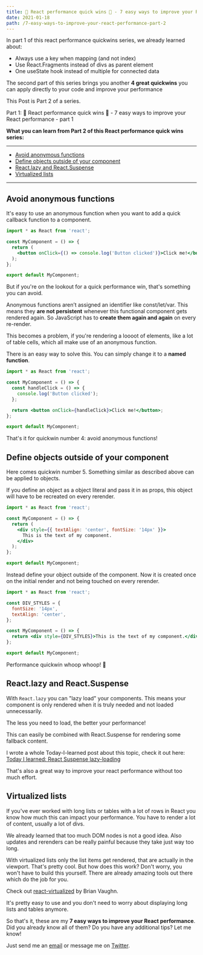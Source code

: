 ```yaml
---
title: 🚀 React performance quick wins 🚀 - 7 easy ways to improve your React performance - part 2
date: 2021-01-18
path: /7-easy-ways-to-improve-your-react-performance-part-2
---
```



In part 1 of this react performance quickwins series, we already learned about:
<ul>
  <li>
    <Link to='/blog/7-easy-ways-to-improve-your-react-performance-part-1/#keys'>Always use a key when mapping (and not index)</Link>
  </li>
  <li>
    <Link to='/blog/7-easy-ways-to-improve-your-react-performance-part-1/#fragments'>Use React.Fragments instead of divs as parent element</Link>
  </li>
  <li><Link to='/blog/7-easy-ways-to-improve-your-react-performance-part-1/#useState'>One useState hook instead of multiple for connected data</Link></li>
</ul>

The second part of this series brings you another **4 great quickwins** you can apply directly to your code and improve your performance

This Post is Part 2 of a series.

Part 1: <Link to='/blog/7-easy-ways-to-improve-your-react-performance-part-1/'>🚀 React performance quick wins 🚀 - 7 easy ways to improve your React performance - part 1</Link>

**What you can learn from Part 2 of this React performance quick wins series:**

---

- [Avoid anonymous functions](#avoid-anonymous-funcs)
- [Define objects outside of your component](#defining-objects)
- [React.lazy and React.Suspense](#lazy-suspense)
- [Virtualized lists](#virtualized-lists)

---

## <a name='avoid-anonymous-funcs'></a>Avoid anonymous functions

It's easy to use an anonymous function when you want to add a quick callback function to a component.

```jsx
import * as React from 'react';

const MyComponent = () => {
  return (
    <button onClick={() => console.log('Button clicked')}>Click me!</button>
  );
};

export default MyComponent;
```

But if you're on the lookout for a quick performance win, that's something you can avoid.

Anonymous functions aren’t assigned an identifier like const/let/var. This means they **are not persistent** whenever this functional component gets rendered again. So JavaScript has to **create them again and again** on every re-render.

This becomes a problem, if you're rendering a loooot of elements, like a lot of table cells, which all make use of an anonymous function.

There is an easy way to solve this. You can simply change it to a **named function**.

```jsx
import * as React from 'react';

const MyComponent = () => {
  const handleClick = () => {
    console.log('Button clicked');
  };

  return <button onClick={handleClick}>Click me!</button>;
};

export default MyComponent;
```

That's it for quickwin number 4: avoid anonymous functions!

## <a name='defining-objects'></a>Define objects outside of your component

Here comes quickwin number 5. Something similar as described above can be applied to objects.

If you define an object as a object literal and pass it in as props, this object will have to be recreated on every rerender.

```jsx
import * as React from 'react';

const MyComponent = () => {
  return (
    <div style={{ textAlign: 'center', fontSize: '14px' }}>
      This is the text of my component.
    </div>
  );
};

export default MyComponent;
```

Instead define your object outside of the component. Now it is created once on the initial render and not being touched on every rerender.

```jsx
import * as React from 'react';

const DIV_STYLES = {
  fontSize: '14px',
  textAlign: 'center',
};

const MyComponent = () => {
  return <div style={DIV_STYLES}>This is the text of my component.</div>;
};

export default MyComponent;
```

Performance quickwin whoop whoop! 🚀

## <a name='lazy-suspense'></a>React.lazy and React.Suspense

With `React.lazy` you can "lazy load" your components. This means your component is only rendered when it is truly needed and not loaded unnecessarily.

The less you need to load, the better your performance!

This can easily be combined with React.Suspense for rendering some fallback content.

I wrote a whole Today-I-learned post about this topic, check it out here: [Today I learned: React Suspense lazy-loading](/today-I-learned/react-suspense-lazy-loading)

That's also a great way to improve your react performance without too much effort.

## <a name='virtualized-lists'></a>Virtualized lists

If you've ever worked with long lists or tables with a lot of rows in React you know how much this can impact your performance. You have to render a lot of content, usually a lot of divs.

We already learned that too much DOM nodes is not a good idea. Also updates and rerenders can be really painful because they take just way too long.

With virtualized lists only the list items get rendered, that are actually in the viewport. That's pretty cool. But how does this work? Don't worry, you won't have to build this yourself. There are already amazing tools out there which do the job for you.

Check out [react-virtualized](https://github.com/bvaughn/react-virtualized) by Brian Vaughn.

It's pretty easy to use and you don't need to worry about displaying long lists and tables anymore.

So that's it, these are my **7 easy ways to improve your React performance**. Did you already know all of them? Do you have any additional tips? Let me know!

Just send me an [email](mailto:marcokuehbauch@gmail.com) or message me on [Twitter](https://twitter.com/Mkuehb).

